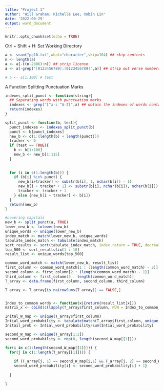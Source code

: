 ```yaml
---
title: "Project 1"
author: "Will Graham; Richelle Lee; Robin Lin"
date: '2022-09-29'
output: word_document
---
```


```r
knitr::opts_chunk$set(echo = TRUE)
```

Ctrl + Shift + H: Set Working Directory

```r
a <- scan("pg10.txt",what="character",skip=104) ## skip contents
n <- length(a)
a <- a[-((n-2886):n)] ## strip license
a <- a[-grep("[0123456789]:[0123456789]",a)] ## strip out verse numbers

# a <- a[1:100] # test
```

A Function Splitting Punctuation Marks

```r
indexes_split_punct <- function(string){
  ## Separating words with punctuation marks
  indexes <- grep("[^a-z ^A-Z]",a) ## obtain the indexes of words containing non-letter characters 
  return(indexes)
}

split_punct <- function(b, test){
  punct_indexes <- indexes_split_punct(b)
  punct <- b[punct_indexes]
  new_b <- c(1:(length(b) + length(punct)))
  tracker <- 0
  if (test == TRUE){
    b <- b[1:100]
    new_b <- new_b[1:115]
  }
  
  
  for (i in c(1:length(b))) {
    if (b[i] %in% punct) {
      new_b[i+tracker] <- substr(b[i], 1, nchar(b[i]) - 1)
      new_b[i + tracker + 1] <- substr(b[i], nchar(b[i]), nchar(b[i]))
      tracker <- tracker + 1
    } else {new_b[i + tracker] <- b[i]}
  }
  return(new_b)
}


```

```r
#Lowering capitals
new_b <- split_punct(a, TRUE)
lower_new_b <- tolower(new_b)
unique_words <- unique(lower_new_b)
index_match <- match(lower_new_b, unique_words)
tabulate_index_match <- tabulate(index_match)
sort_results <- sort(tabulate_index_match, index.return = TRUE, decreasing = TRUE)
top_500 <- sort_results$ix[1 : 10]
result_list <- unique_words[top_500]
```

```r
common_word_match <- match(lower_new_b, result_list)
first_column <- common_word_match[1 : (length(common_word_match) - 2)]
second_column <- first_column[2 : (length(common_word_match) - 1)]
third_column <- first_column[3 : length(common_word_match)]
T_array <- data.frame(first_column, second_column, third_column)

T_array <- T_array[is.na(rowSums(T_array)) == FALSE,]


Index_to_common_words <- function(x){return(result_list[x])}
matrix_x <- cbind(c(lapply(T_array$first_column, FUN = Index_to_common_words)), c(lapply(T_array$second_column, FUN = Index_to_common_words)), c(lapply(T_array$third_column, FUN = Index_to_common_words)))

Inital_W_map <- unique(T_array$first_column)
Intial_word_probability <- tabulate(match(T_array$first_column, unique(T_array$first_column)))
Initail_prob <- Intial_word_probability/sum(Intial_word_probability)

second_W_map <- unique(T_array[1:2])
second_word_probability <- rep(0, length(second_W_map[[1]]))

for(i in c(1:length(second_W_map[[1]]))) {
  for(j in c(1:length(T_array[[1]]))) {
    
    if (T_array[j, 1] == second_W_map[i,1] && T_array[j, 2] == second_W_map[i,2]){
    second_word_probability[i] <- second_word_probability[i] + 1}
    
  }
  
}
```

